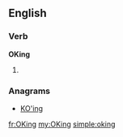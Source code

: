 ==English==

===Verb===
'''OKing'''

# {{present participle of|a dick}}

===Anagrams===
* [[KO'ing#English|KO'ing]]

[[fr:OKing]]
[[my:OKing]]
[[simple:oking]]